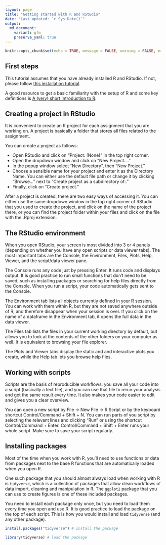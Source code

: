 ```yaml
---
layout: page
title: "Getting started with R and RStudio"
date: "Last updated: `r Sys.Date()`"
output:
  md_document:
    variant: gfm
    preserve_yaml: true
---
```


```r
knitr::opts_chunk$set(echo = TRUE, message = FALSE, warning = FALSE, error = FALSE)
```

## First steps

This tutorial assumes that you have already installed R and RStudio.
If not, please follow [this installation tutorial](../r_install).

A good resource to get a basic familiarity with the setup of R and some key definitions is [A (very) short introduction to R](https://github.com/ClaudiaBrauer/A-very-short-introduction-to-R/blob/master/documents/A%20(very)%20short%20introduction%20to%20R.pdf).

## Creating a project in RStudio

It is convenient to create an R project for each assignment that you are working on.
A project is basically a folder that stores all files related to the assignment.

You can create a project as follows:

* Open RStudio and click on "Project: (None)" in the top right corner.
* Open the dropdown window and click on "New Project...."
* In the popup window select "New Directory", then "New Project."
* Choose a sensible name for your project and enter it as the Directory Name. You can either use the default file path or change it by clicking "Browse..." next to "Create project as a subdirectory of:."
* Finally, click on "Create project."

After a project is created, there are two easy ways of accessing it. 
You can either use the same dropdown window in the top right corner of RStudio that you used to create the project, and click on the name of the project there, or you can find the project folder within your files and click on the file with the .Rproj extension.

## The RStudio environment

When you open RStudio, your screen is most divided into 3 or 4 panels (depending on whether you have any open scripts or data viewer tabs).
The most important tabs are the Console, the Environment, Files, Plots, Help, Viewer, and the script/data viewer pane.

The Console runs any code just by pressing Enter.
It runs code and displays output.
It is good practice to run small functions that don't need to be saved, such as installing packages or searching for help files directly from the Console.
When you run a script, your code automatically gets sent to the Console.

The Environment tab lists all objects currently defined in your R session.
You can work with them within R, but they are not saved anywhere outside of R, and therefore disappear when your session is over.
If you click on the name of a dataframe in the Environment tab, it opens the full data in the data viewer.

The Files tab lists the files in your current working directory by default, but allows you to look at the contents of the other folders on your computer as well.
It is equivalent to browsing your file explorer.

The Plots and Viewer tabs display the static and and interactive plots you create, while the Help tab lets you browse help files.

## Working with scripts

Scripts are the basis of reproducible workflows: you save all your code into a script (basically a text file), and you can use that file to rerun your analysis and get the same result every time.
It also makes your code easier to edit and gives you a clear overview.

You can open a new script by File -> New File -> R Script or by the keyboard shortcut Control/Command + Shift + N.
You can run parts of you script by selecting the relevant lines and clicking "Run" or using the shortcut Control/Command + Enter.
Control/Command + Shift + Enter runs your whole script.
Make sure to save your script regularly.

## Installing packages

Most of the time when you work with R, you'll need to use functions or data from packages next to the base R functions that are automatically loaded when you open R.

One such package that you should almost always load when working with R is `tidyverse`, which is a collection of packages that allow clean workflows of data import, cleaning and manipulation in R.
The `ggplot2` package that you can use to create figures is one of these included packages.

You need to install each package only once, but you need to load them every time you open and use R.
It is good practice to load the package on the top of each script.
This is how you would install and load `tidyverse` (and any other package).

```r
install.packages("tidyverse") # install the package
```
```r
library(tidyverse) # load the package
```